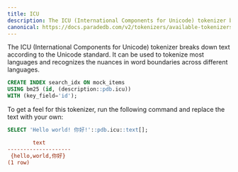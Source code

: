 ```yaml
---
title: ICU
description: The ICU (International Components for Unicode) tokenizer breaks down text according to the Unicode standard.
canonical: https://docs.paradedb.com/v2/tokenizers/available-tokenizers/icu
---
```


The ICU (International Components for Unicode) tokenizer breaks down text according to the Unicode standard. It can be used to tokenize most languages and recognizes the nuances in word boundaries across different languages.

```sql
CREATE INDEX search_idx ON mock_items
USING bm25 (id, (description::pdb.icu))
WITH (key_field='id');
```

To get a feel for this tokenizer, run the following command and replace the text with your own:

```sql
SELECT 'Hello world! 你好!'::pdb.icu::text[];
```

```ini Expected Response
        text
--------------------
 {hello,world,你好}
(1 row)
```
